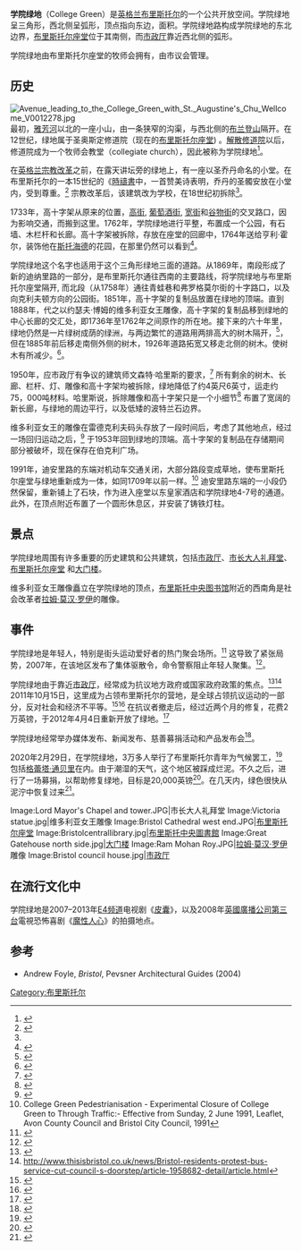 {{Infobox park
| name           = 学院绿地
| image          = CollegeGreenBristol.jpg
| image_size     = 240
| image_caption  = 学院绿地：维多利亚女王雕像、布里斯托尔座堂和[[市政廳_(布里斯托)|市政厅]]
| location       = 布里斯托尔 
| coordinates    = {{Coord|51.4526|-2.6015|display=inline,title}}
| area           = 1.1公頃
| created        = 12世纪
| operator       = 布里斯托尔座堂的牧师会
}}
'''学院绿地'''（College Green）是[[英格兰|英格兰]][[布里斯托尔|布里斯托尔]]的一个公共开放空间。学院绿地呈三角形，西北侧呈弧形，顶点指向东边，面积{{convert|1.1|ha|acre}}。学院绿地路构成学院绿地的东北边界，[[布里斯托尔座堂|布里斯托尔座堂]]位于其南侧，而[[市政廳_(布里斯托)|市政厅]]靠近西北侧的弧形。

学院绿地由布里斯托尔座堂的牧师会拥有，由市议会管理。

==历史==
[[File:Avenue_leading_to_the_College_Green_with_St._Augustine's_Chu_Wellcome_V0012278.jpg|thumb]]
最初，[[雅芳河_(布里斯托)|雅芳河]]以北的一座小山，由一条狭窄的沟渠，与西北侧的[[布兰登山|布兰登山]]隔开。在12世纪，绿地属于圣奥斯定修道院（现在的[[布里斯托尔座堂|布里斯托尔座堂]]) 。[[解散修道院|解散修道院]]以后，修道院成为一个牧师会教堂（collegiate church），因此被称为学院绿地<ref>{{cite book |title=The Story of Bristol |first=Brian |last=Little |year=1991 |publisher=Redcliffe Press |isbn=1-872971-40-7}}</ref>。

在[[英格兰宗教改革|英格兰宗教改革]]之前，在露天讲坛旁的绿地上，有一座以圣乔丹命名的小堂。在布里斯托尔的一本15世纪的《[[時禱書|時禱書]]中，一首赞美诗表明，乔丹的圣髑安放在小堂内，受到尊重。<ref name="#1">{{cite web |last1=Fleming |first1=Peter |title=Time, space and power in later medieval Bristol. |url=http://eprints.uwe.ac.uk/22171/2/TimeSpacePowerFinalVersion%20%283%29.pdf |website=University of the West of England |publisher=University of the West of England |accessdate=11 November 2018 |archive-date=2016-06-10 |archive-url=https://web.archive.org/web/20160610185143/http://eprints.uwe.ac.uk/22171/2/TimeSpacePowerFinalVersion%20%283%29.pdf |dead-url=no }}</ref> 宗教改革后，该建筑改为学校，在18世纪初拆除<ref name="#1"/>。

1733年，高十字架从原来的位置，[[高街_(布里斯托尔)|高街]], [[葡萄酒街_(布里斯托尔)|葡萄酒街]], [[宽街_(布里斯托尔)|宽街]]和[[谷物街_(布里斯托尔)|谷物街]]的交叉路口，因为影响交通，而搬到这里。1762年，学院绿地进行平整，布置成一个公园，有石墙、木栏杆和长廊。高十字架被拆除，存放在座堂的回廊中，1764年送给亨利·霍尔，装饰他在[[斯托海德|斯托海德]]的花园，在那里仍然可以看到<ref>{{cite web |url=http://www.about-bristol.co.uk/old-04.asp |title=The Old City - The High Cross |work=About Bristol |accessdate=2011-03-13 |archiveurl=https://web.archive.org/web/20070928023243/http://www.about-bristol.co.uk/old-04.asp |archivedate=2007-09-28 |dead-url=no }}</ref>。

学院绿地这个名字也适用于这个三角形绿地三面的道路。从1869年，南段形成了新的迪纳里路的一部分，是布里斯托尔通往西南的主要路线，将学院绿地与布里斯托尔座堂隔开, 而北段（从1758年）通往青蛙巷和弗罗格莫尔街的十字路口，以及向克利夫顿方向的公园街。1851年，高十字架的复制品放置在绿地的顶端。直到1888年，代之以约瑟夫·博姆的维多利亚女王雕像，高十字架的复制品移到绿地的中心长廊的交汇处，即1736年至1762年之间原作的所在地。接下来的六十年里，绿地仍然是一片绿树成荫的绿洲，与两边繁忙的道路用两排高大的树木隔开，<ref>{{cite book |title=Bristol As It Was 1939-1914 |publisher=Reece Winstone |year=1978 |pages=10–15 |isbn=0-900814-54-3 |author=Reece Winstone}}</ref>，但在1885年前后移走南侧外侧的树木，1926年道路拓宽又移走北侧的树木。使树木有所减少。<ref>{{cite book |title=Bristol as it Was 1914-1900 |publisher=Reece Winstone |year=1972 |page=20 |isbn=0-900814-41-1 |author=Reece Winstone}}</ref>。

1950年，应市政厅有争议的建筑师文森特·哈里斯的要求，<ref>{{cite news |url=http://www.thisisbristol.co.uk/news/TALL-ORDER-PICK-CITY-S-BEST-BUILDINGS/article-2796466-detail/article.html |archive-url=https://archive.today/20130506210732/http://www.thisisbristol.co.uk/news/TALL-ORDER-PICK-CITY-S-BEST-BUILDINGS/article-2796466-detail/article.html |archive-date=2013-05-06 |title=A tall order to pick Bristol's best buildings for veteran architect Mike Jenner |work=Bristol Evening Post |accessdate=18 Feb 2011 |dead-url=yes }}</ref> 所有剩余的树木、长廊、栏杆、灯、雕像和高十字架均被拆除，绿地降低了约4英尺6英寸，运走约75，000吨材料。哈里斯说，拆除雕像和高十字架只是一个小细节<ref>{{cite book |title=Bristol as it Was 1950-1953 (3rd Edition) |first=Reece |last=Winstone |publisher=Reece Winstone |year=1980 |isbn=0-900814-60-8 |page=24 |authorlink=Reece Winstone}}</ref>  布置了宽阔的新长廊，与绿地的周边平行，以及低矮的波特兰石边界。

维多利亚女王的雕像在雷德克利夫码头存放了一段时间后，考虑了其他地点，经过一场回归运动之后，<ref>{{cite book |title=Bristol as it Was 1950-1953 (3rd Edition) |first=Reece |last=Winstone |publisher=Reece Winstone |page=60 |year=1980 |isbn=0-900814-60-8 |authorlink=Reece Winstone}}</ref> 于1953年回到绿地的顶端。高十字架的复制品在存储期间部分被破坏，现在保存在伯克利广场。

1991年，迪安里路的东端对机动车交通关闭，大部分路段变成草地，使布里斯托尔座堂与绿地重新成为一体，如同1709年以前一样。<ref>College Green Pedestrianisation - Experimental Closure of College Green to Through Traffic:- Effective from Sunday, 2 June 1991, Leaflet, Avon County Council and Bristol City Council, 1991</ref> 迪安里路东端的一小段仍然保留，重新铺上了石块，作为进入座堂以东皇家酒店和学院绿地4-7号的通道。此外，在顶点附近布置了一个圆形休息区，并安装了铸铁灯柱。

==景点==
学院绿地周围有许多重要的历史建筑和公共建筑，包括[[市政廳_(布里斯托)|市政厅]]、[[圣马可堂_(布里斯托尔)|市长大人礼拜堂]]、[[布里斯托尔座堂|布里斯托尔座堂]] 和[[大门楼|大门楼]]。

维多利亚女王雕像矗立在学院绿地的顶点，[[布里斯托中央图书馆|布里斯托中央图书馆]]附近的西南角是社会改革者[[拉姆·莫汉·罗伊|拉姆·莫汉·罗伊]]的雕像。

==事件==
学院绿地是年轻人，特别是街头运动爱好者的热门聚会场所。<ref>{{Cite web |url=http://www.yelp.co.uk/biz/college-green-bristol |title=存档副本 |access-date=2020-12-25 |archive-date=2014-09-14 |archive-url=https://web.archive.org/web/20140914133113/http://www.yelp.co.uk/biz/college-green-bristol |dead-url=no }}</ref> 这导致了紧张局势，2007年，在该地区发布了集体驱散令，命令警察阻止年轻人聚集。<ref>{{Cite web |url=http://www.kerrymccarthymp.org/news.aspx?i_PageID=10978 |title=Archived copy |access-date=13 February 2011 |archive-url=https://web.archive.org/web/20110725022822/http://www.kerrymccarthymp.org/news.aspx?i_PageID=10978 |archive-date=2011-07-25 |dead-url=yes }}</ref>。

学院绿地由于靠近[[市政廳_(布里斯托)|市政厅]]，经常成为抗议地方政府或国家政府政策的焦点。<ref>{{Cite web |url=http://www.thisisbristol.co.uk/news/Protests-public-services/article-2336836-detail/article.html |title=存档副本 |access-date=2013-05-05 |archive-date=2013-05-05 |archive-url=https://archive.today/20130505134122/http://www.thisisbristol.co.uk/news/Protests-public-services/article-2336836-detail/article.html |dead-url=yes }}</ref><ref>http://www.thisisbristol.co.uk/news/Bristol-residents-protest-bus-service-cut-council-s-doorstep/article-1958682-detail/article.html{{Dead link|date=July 2019 |bot=InternetArchiveBot |fix-attempted=yes }}</ref> 2011年10月15日，这里成为占领布里斯托尔的营地，是全球占领抗议运动的一部分，反对社会和经济不平等。<ref>{{cite news|url=https://www.theguardian.com/world/2011/oct/17/occupy-bristol-activists-camp|title=Occupy Bristol activists set up camp|accessdate=2011-10-31|publisher=The Guardian|date=2011-10-17|archive-date=2018-06-29|archive-url=https://web.archive.org/web/20180629102550/https://www.theguardian.com/world/2011/oct/17/occupy-bristol-activists-camp|dead-url=no}}</ref><ref>{{cite news|url=http://www.thisisbristol.co.uk/Demonstrators-set-camp-College-Green/story-13588943-detail/story.html|title=Demonstrators set up camp on College Green|accessdate=2011-10-31|publisher=Bristol Evening Post|date=2011-10-18|archive-url=https://web.archive.org/web/20111020190123/http://www.thisisbristol.co.uk/Demonstrators-set-camp-College-Green/story-13588943-detail/story.html|archive-date=2011-10-20|dead-url=yes}}</ref> 在抗议者撤走后，经过近两个月的修复，花费2万英镑，于2012年4月4日重新开放了绿地。<ref>{{cite news |url=https://www.bbc.co.uk/news/uk-england-bristol-17601148 |title=College Green in Bristol reopens after Occupy protest |publisher=BBC |accessdate=2011-04-04 |archive-date=2019-04-11 |archive-url=https://web.archive.org/web/20190411153447/https://www.bbc.co.uk/news/uk-england-bristol-17601148 |dead-url=no }}</ref>

学院绿地经常举办媒体发布、新闻发布、慈善募捐活动和产品发布会<ref>{{Cite web |url=https://www.bristol.gov.uk/museums-parks-sports-culture/college-green |title=存档副本 |access-date=2020-12-25 |archive-date=2020-12-06 |archive-url=https://web.archive.org/web/20201206012738/https://www.bristol.gov.uk/museums-parks-sports-culture/college-green |dead-url=no }}</ref>。

2020年2月29日，在学院绿地，3万多人举行了布里斯托尔青年为气候罢工，<ref>{{Cite web|url=https://www.itv.com/news/westcountry/2020-02-28/greta-thunberg-praises-bristol-climate-change-activists-in-appearance-at-youth-strike-4-climate-march/|title=Greta Thunberg praises Bristol climate change activists in appearance at Youth Strike 4 Climate March|website=ITV News|language=en|access-date=2020-03-02|archive-date=2020-10-06|archive-url=https://web.archive.org/web/20201006032055/https://www.itv.com/news/westcountry/2020-02-28/greta-thunberg-praises-bristol-climate-change-activists-in-appearance-at-youth-strike-4-climate-march|dead-url=no}}</ref> 包括[[格蕾塔·通贝里|格蕾塔·通贝里]]在内。由于潮湿的天气，这个地区被踩成烂泥。不久之后，进行了一场募捐，以帮助修复绿地，目标是20,000英镑<ref>{{Cite web|url=https://www.pressreader.com/uk/bristol-post/20200302/282308207145910|title=Green to brown Fundraiser launched to repair damage to land|last=|first=|date=|website=PressReader|access-date=2020-03-02|archive-date=2020-03-02|archive-url=https://web.archive.org/web/20200302102449/https://www.pressreader.com/uk/bristol-post/20200302/282308207145910|dead-url=no}}</ref>。在几天内，绿色很快从泥泞中恢复过来<ref>{{Cite web|url=https://www.facebook.com/bbcradiobristol/posts/2847721071951647|title=BBC Radio Bristol|website=www.facebook.com|language=en|access-date=2020-03-02}}</ref>。

<gallery>
Image:Lord Mayor's Chapel and tower.JPG|市长大人礼拜堂
Image:Victoria statue.jpg|维多利亚女王雕像
Image:Bristol Cathedral west end.JPG|[[布里斯托尔座堂|布里斯托尔座堂]]
Image:Bristolcentrallibrary.jpg|[[布里斯托中央圖書館|布里斯托中央圖書館]]
Image:Great Gatehouse north side.jpg|[[大门楼|大门楼]]
Image:Ram Mohan Roy.JPG|[[拉姆·莫汉·罗伊|拉姆·莫汉·罗伊]]雕像
Image:Bristol council house.jpg|[[市政廳_(布里斯托)|市政厅]]
</gallery>

==在流行文化中==
学院绿地是2007–2013年[[E4_(電視頻道)|E4频道]]电视剧《[[皮囊|皮囊]]》，以及2008年[[英國廣播公司第三台|英國廣播公司第三台]]電視恐怖喜剧《[[魔性人心|魔性人心]]》的拍摄地点。

==参考==
{{reflist}}
* Andrew Foyle, ''Bristol'', Pevsner Architectural Guides (2004) {{ISBN|0-300-10442-1}}
{{布里斯托尔}}
[[Category:布里斯托尔|Category:布里斯托尔]]